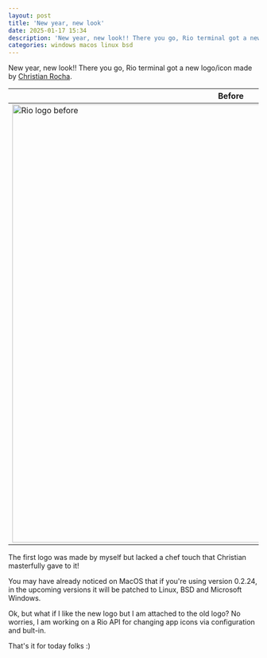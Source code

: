 ```yaml
---
layout: post
title: 'New year, new look'
date: 2025-01-17 15:34
description: 'New year, new look!! There you go, Rio terminal got a new logo and icon made by Christian Rocha.'
categories: windows macos linux bsd
---
```


New year, new look!! There you go, Rio terminal got a new logo/icon made by [Christian Rocha](https://x.com/meowgorithm).

| Before  | After |
| ------------- | ------------- |
| <img alt="Rio logo before" src="https://upload.wikimedia.org/wikipedia/commons/thumb/6/69/Rio-terminal-logo.png/440px-Rio-terminal-logo.png" width="880px" />  | ![Rio logo after](/assets/rio-logo.png)  |

The first logo was made by myself but lacked a chef touch that Christian masterfully gave to it!

You may have already noticed on MacOS that if you're using version 0.2.24, in the upcoming versions it will be patched to Linux, BSD and Microsoft Windows.

Ok, but what if I like the new logo but I am attached to the old logo? No worries, I am working on a Rio API for changing app icons via configuration and bult-in.

That's it for today folks :)